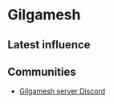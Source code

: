 # Gilgamesh

## Latest influence


<AeternumMap name="Gilgamesh" />

## Communities

* [Gilgamesh server Discord](https://discord.gg/ASHjaE4FBH)
